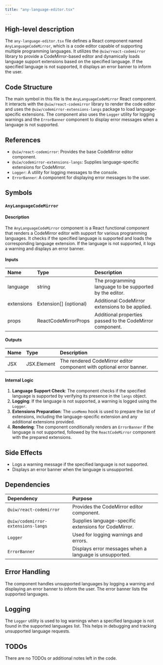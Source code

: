 ```yaml
---
title: "any-language-editor.tsx"
---
```


## High-level description

The `any-language-editor.tsx` file defines a React component named `AnyLanguageCodeMirror`, which is a code editor capable of supporting multiple programming languages. It utilizes the `@uiw/react-codemirror` library to provide a CodeMirror-based editor and dynamically loads language support extensions based on the specified language. If the specified language is not supported, it displays an error banner to inform the user.

## Code Structure

The main symbol in this file is the `AnyLanguageCodeMirror` React component. It interacts with the `@uiw/react-codemirror` library to render the code editor and uses the `@uiw/codemirror-extensions-langs` package to load language-specific extensions. The component also uses the `Logger` utility for logging warnings and the `ErrorBanner` component to display error messages when a language is not supported.

## References

- `@uiw/react-codemirror`: Provides the base CodeMirror editor component.
- `@uiw/codemirror-extensions-langs`: Supplies language-specific extensions for CodeMirror.
- `Logger`: A utility for logging messages to the console.
- `ErrorBanner`: A component for displaying error messages to the user.

## Symbols

### `AnyLanguageCodeMirror`
#### Description
The `AnyLanguageCodeMirror` component is a React functional component that renders a CodeMirror editor with support for various programming languages. It checks if the specified language is supported and loads the corresponding language extension. If the language is not supported, it logs a warning and displays an error banner.

#### Inputs
| Name       | Type                  | Description                                      |
|:-----------|:----------------------|:-------------------------------------------------|
| language   | string                | The programming language to be supported by the editor. |
| extensions | Extension[] (optional)| Additional CodeMirror extensions to be applied.  |
| props      | ReactCodeMirrorProps  | Additional properties passed to the CodeMirror component. |

#### Outputs
| Name | Type | Description |
|:-----|:-----|:------------|
| JSX  | JSX.Element | The rendered CodeMirror editor component with optional error banner. |

#### Internal Logic
1. **Language Support Check**: The component checks if the specified language is supported by verifying its presence in the `langs` object.
2. **Logging**: If the language is not supported, a warning is logged using the `Logger`.
3. **Extensions Preparation**: The `useMemo` hook is used to prepare the list of extensions, including the language-specific extension and any additional extensions provided.
4. **Rendering**: The component conditionally renders an `ErrorBanner` if the language is not supported, followed by the `ReactCodeMirror` component with the prepared extensions.

## Side Effects
- Logs a warning message if the specified language is not supported.
- Displays an error banner when the language is unsupported.

## Dependencies

| Dependency                          | Purpose                                                  |
|:------------------------------------|:---------------------------------------------------------|
| `@uiw/react-codemirror`             | Provides the CodeMirror editor component.                |
| `@uiw/codemirror-extensions-langs`  | Supplies language-specific extensions for CodeMirror.    |
| `Logger`                            | Used for logging warnings and errors.                    |
| `ErrorBanner`                       | Displays error messages when a language is unsupported.  |

## Error Handling

The component handles unsupported languages by logging a warning and displaying an error banner to inform the user. The error banner lists the supported languages.

## Logging

The `Logger` utility is used to log warnings when a specified language is not found in the supported languages list. This helps in debugging and tracking unsupported language requests.

## TODOs

There are no TODOs or additional notes left in the code.